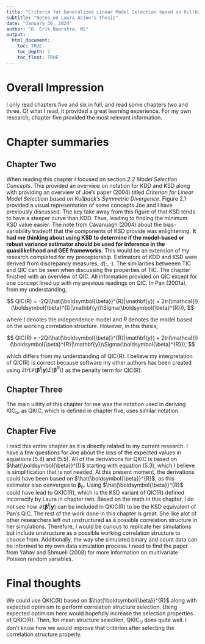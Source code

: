 ```yaml
---
title: "Criteria for Generalized Linear Model Selection based on Kullback's Symmetric Divergence"
subtitle: "Notes on Laura Acion's thesis"
date: "January 30, 2024"
author: "D. Erik Boonstra, MS"
output:
  html_document:
    toc: TRUE
    toc_depth: 2
    toc_float: TRUE
---
```


# Overall Impression

I only read chapters five and six in full, and read some chapters two and three. Of what I read, it provided a great learning experience. For my own research, chapter five provided the most relevant information.

# Chapter summaries

## Chapter Two

When reading this chapter I focused on section *2.2 Model Selection Concepts*. This provided an overview on notation for KDD and KSD along with providing an overview of Joe's paper (2004) titled *Criterian for Linear Model Selectioin based on Kullback's Symmetric Divergence*. Figure 2.1 provided a visual representation of some concepts Joe and I have previously discussed. The key take away from this figure of that KSD tends to have a steeper curve than KDD. Thus, leading to finding the minimum KSD value easier. The note from Cavanuagh (2004) about the bias-variability tradeoff that the components of KSD provide was enlightening. **It had me thinking about using KSD to determine if the model-based or robust variance estimator should be used for inference in the quasilikelihood and GEE frameworks.** This would be an extension of my research completed for my preceptorship. Estimators of KDD and KSD were derived from discrepancy measures, $d(\cdot, \cdot)$. The similarities betweeen TIC and QIC can be seen when discussing the properties of TIC. The chapter finished with an overview of QIC. All information provided on QIC except for one concept lined up with my previous readings on QIC. In Pan (2001a), from my understanding,

$$
QIC(R) = -2Q(\hat{\boldsymbol{\beta}}^{R}|\mathbf{y}) + 2tr(\mathcal{I}(\boldsymbol{\beta}^{I}|\mathbf{y})\Sigma(\boldsymbol{\beta}^{R})),
$$

where $I$ denotes the independence model and $R$ denotes the model based on the working correlation structure. However, in this thesis,

$$
QIC(R) = -2Q(\hat{\boldsymbol{\beta}}^{R}|\mathbf{y}) + 2tr(\mathcal{I}(\boldsymbol{\beta}^{R}|\mathbf{y})\Sigma(\boldsymbol{\beta}^{R})),
$$

which differs from my understanding of QIC(R). I believe my interpretation of QIC(R) is correct because software my other authors has been created using $2tr(\mathcal{I}(\boldsymbol{\beta}^{I}|\mathbf{y})\Sigma(\boldsymbol{\beta}^{R}))$ as the penalty term for QIC(R).

## Chapter Three

The main ulitity of this chapter for me was the notation used in deriving KIC~o~, as QKIC, which is defined in chapter five, uses similar notation. 

## Chapter Five

I read this entire chapter as it is directly related to my current research. I have a few questions for Joe about the loss of the expected values in equations (5.4) and (5.5). All of the derivations for QKIC is based on $\hat{\boldsymbol{\beta}}^{I}$ starting with equation (5.3), which I believe is simplification that is not needed. At this present moment, the derivations could have been based on $\hat{\boldsymbol{\beta}}^{R}$, as this estimator also converges to $\boldsymbol{\beta}_{0}$. Using $\hat{\boldsymbol{\beta}}^{R}$ could have lead to QKIC(R), which is the KSD variant of QIC(R) defined incorrectly by Laura in chapter two. Based on the math in this chapter, I do not see how $\mathcal{I}(\boldsymbol{\beta}^{I}|\mathbf{y})$ can be included in QKIC(R) to be the KSD equivalent of Pan's QIC. The rest of the work done in this chapter is great. She like alot of other researchers left out unstructured as a possible correlation structure in her simulations. Therefore, I would be curious to replicate her simulations but include unstructure as a possible working correlation structure to choose from. Additionally, the way she simulated binary and count data can be informed to my own data simulation process. I need to find the paper from Yahav and Shmueli (2008) for more information on multivariate Poisson random variables.

# Final thoughts

We could use QKIC(R) based on $\hat{\boldsymbol{\beta}}^{R}$ along with expected optimism to perform correlation structure selection. Using expected optimism here would hopefully increase the selection properties of QKIC(R). Then, for mean structure selection, QKIC~U~ does quite well. I don't know how we would improve that criterion after selecting the correlation structure properly.